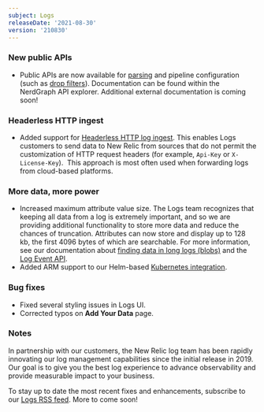 ```yaml
---
subject: Logs
releaseDate: '2021-08-30'
version: '210830'
---
```


### New public APIs

* Public APIs are now available for [parsing](https://docs.newrelic.com/docs/logs/log-management/ui-data/parsing/) and pipeline configuration (such as [drop filters](https://docs.newrelic.com/docs/logs/log-management/ui-data/drop-data-drop-filter-rules/)). Documentation can be found within the NerdGraph API explorer. Additional external documentation is coming soon!

### Headerless HTTP ingest

*  Added support for [Headerless HTTP log ingest](https://docs.newrelic.com/docs/logs/log-management/log-api/introduction-log-api/#query-parameters). This enables Logs customers to send data to New Relic from sources that do not permit the customization of HTTP request headers (for example, `Api-Key` or `X-License-Key`).  This approach is most often used when forwarding logs from cloud-based platforms.

### More data, more power

* Increased maximum attribute value size. The Logs team recognizes that keeping all data from a log is extremely important, and so we are providing additional functionality to store more data and reduce the chances of truncation. Attributes can now store and display up to 128 kb, the first 4096 bytes of which are searchable. For more information, see our documentation about [finding data in long logs (blobs)](https://docs.newrelic.com/docs/logs/log-management/ui-data/long-logs-blobs/) and the [Log Event API](https://docs.newrelic.com/docs/logs/log-management/log-api/log-event-data/).
* Added ARM support to our Helm-based [Kubernetes integration](https://github.com/newrelic/helm-charts/tree/master/charts/newrelic-logging).

### Bug fixes

* Fixed several styling issues in Logs UI.
* Corrected typos on **Add Your Data** page.

### Notes

In partnership with our customers, the New Relic log team has been rapidly innovating our log management capabilities since the initial release in 2019. Our goal is to give you the best log experience to advance observability and provide measurable impact to your business.

To stay up to date the most recent fixes and enhancements, subscribe to our [Logs RSS feed](/docs/release-notes/logs-release-notes/). More to come soon!
